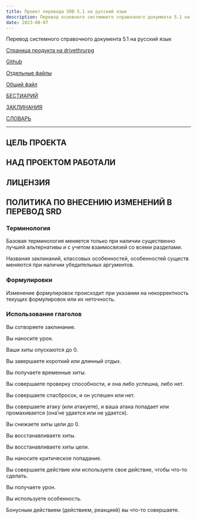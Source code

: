 ```yaml
---
title: Проект перевода SRD 5.1 на русский язык
description: Перевод основного системного справочного документа 5.1 на русский язык
date: 2023-08-07
---
```


Перевод системного справочного документа 5.1 на русский язык

[Страница продукта на drivethrurpg](https://www.drivethrurpg.com/product/401790/----Russian-Translation-of-SRD-51)

[Github](https://palikhov.github.io/srd-dnd-5e-ru/)

[Отдельные файлы](https://cyborgsandmages.com/srd/)

[Общий файл](https://1drv.ms/w/s!Atcrhwwo1lBA4YtZyNwdlRa-Q7DNGQ?e=J6w7Dr)

[БЕСТИАРИЙ](https://1drv.ms/w/s!Atcrhwwo1lBA4Yw0iWqCpTd1UeRUoQ?e=2w7Rvg) 

[ЗАКЛИНАНИЯ](https://1drv.ms/w/s!Atcrhwwo1lBA4Yw2e9m0rFGz9xg9jg?e=ywQVfg)

[СЛОВАРЬ](https://1drv.ms/x/s!Atcrhwwo1lBA19AYUgvoqvGKlfiWsA?e=OHrAUF) 

---

## ЦЕЛЬ ПРОЕКТА

## НАД ПРОЕКТОМ РАБОТАЛИ

## ЛИЦЕНЗИЯ

## ПОЛИТИКА ПО ВНЕСЕНИЮ ИЗМЕНЕНИЙ В ПЕРЕВОД SRD

### Терминология

Базовая терминология меняется только при наличии существенно лучшей альтернативы и с учетом взаимосвязей со всеми разделами.

Названия заклинаний, классовых особенностей, особенностей существ меняются при наличии убедительных аргументов.

### Формулировки

Изменение формулировок происходит при указании на некорректность текущих формулировок или их неточность.

### Использование глаголов

Вы сотворяете заклинание.

Вы наносите урон.

Ваши хиты опускаются до 0.

Вы завершаете короткий или длинный отдых.

Вы получаете временные хиты.

Вы совершаете проверку способности, и она либо успешна, либо нет.

Вы совершаете спасбросок, и он успешен или нет.

Вы совершаете атаку (или атакуете), и ваша атака попадает или промахивается (она’не удается или не удается).

Вы снижаете хиты цели до 0.

Вы восстанавливаете хиты.

Вы восстанавливаете хиты цели.

Вы наносите критическое попадание.

Вы совершаете действие или используете свое действие, чтобы что-то сделать.

Вы получаете урон.

Вы используете особенность.

Бонусным действием (действием, реакцией) вы что-то совершаете.




